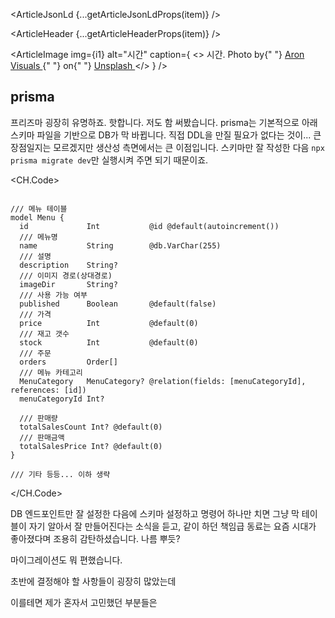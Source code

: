 

<ArticleJsonLd {...getArticleJsonLdProps(item)} />

<ArticleHeader {...getArticleHeaderProps(item)} />

<ArticleImage
  img={i1}
  alt="시간"
  caption={
    <>
      시간. Photo by{" "}
      <a href="https://unsplash.com/@aronvisuals?utm_content=creditCopyText&utm_medium=referral&utm_source=unsplash">
        Aron Visuals
      </a>{" "}
      on{" "}
      <a href="https://unsplash.com/photos/selective-focus-photo-of-brown-and-blue-hourglass-on-stones-BXOXnQ26B7o?utm_content=creditCopyText&utm_medium=referral&utm_source=unsplash">
        Unsplash
      </a>
    </>
  }
/>

## prisma

프리즈마 굉장히 유명하죠. 핫합니다. 저도 함 써봤습니다. prisma는 기본적으로 아래 스키마 파일을 기반으로 DB가 막 바뀝니다. 직접 DDL을 만질 필요가 없다는 것이... 큰 장점일지는 모르겠지만 생산성 측면에서는 큰 이점입니다. 스키마만 잘 작성한 다음 `npx prisma migrate dev`만 실행시켜 주면 되기 때문이죠.

<CH.Code>

```prisma schema.prisma

/// 메뉴 테이블
model Menu {
  id             Int           @id @default(autoincrement())
  /// 메뉴명
  name           String        @db.VarChar(255)
  /// 설명
  description    String?
  /// 이미지 경로(상대경로)
  imageDir       String?
  /// 사용 가능 여부
  published      Boolean       @default(false)
  /// 가격
  price          Int           @default(0)
  /// 재고 갯수
  stock          Int           @default(0)
  /// 주문
  orders         Order[]
  /// 메뉴 카테고리
  MenuCategory   MenuCategory? @relation(fields: [menuCategoryId], references: [id])
  menuCategoryId Int?

  /// 판매량
  totalSalesCount Int? @default(0)
  /// 판매금액
  totalSalesPrice Int? @default(0)
}

/// 기타 등등... 이하 생략

```

</CH.Code>

DB 엔드포인트만 잘 설정한 다음에 스키마 설정하고 명령어 하나만 치면 그냥 막 테이블이 자기 알아서 잘 만들어진다는 소식을 듣고, 같이 하던 책임급 동료는 요즘 시대가 좋아졌다며 조용히 감탄하셨습니다. 나름 뿌듯?

마이그레이션도 뭐 편했습니다.

초반에 결정해야 할 사항들이 굉장히 많았는데

이를테면 제가 혼자서 고민했던 부분들은
